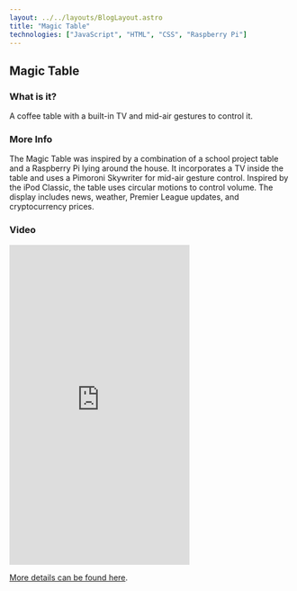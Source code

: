 ```yaml
---
layout: ../../layouts/BlogLayout.astro
title: "Magic Table"
technologies: ["JavaScript", "HTML", "CSS", "Raspberry Pi"]
---
```


## Magic Table

### What is it?

A coffee table with a built-in TV and mid-air gestures to control it.

### More Info

The Magic Table was inspired by a combination of a school project table and a Raspberry Pi lying around the house. It incorporates a TV inside the table and uses a Pimoroni Skywriter for mid-air gesture control. Inspired by the iPod Classic, the table uses circular motions to control volume. The display includes news, weather, Premier League updates, and cryptocurrency prices.

### Video

<iframe
  src="https://player.vimeo.com/video/459087483?h=20a804a490"
  width="320"
  height="569"
  frameborder="0"
  allow="autoplay; fullscreen; picture-in-picture"
  allowfullscreen
></iframe>

[More details can be found here](https://dayangrah.am/work/magic-table).
